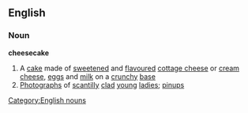 ==English==
===Noun===
'''cheesecake'''
{{wikipedia}}
#A [[cake]] made of [[sweetened]] and [[flavoured]] [[cottage cheese]] or [[cream cheese]], [[eggs]] and [[milk]] on a [[crunchy]] [[base]]
#[[Photograph]]s of [[scantilly]] [[clad]] [[young]] [[ladies]]; [[pinup]]s
[[Category:English nouns]]